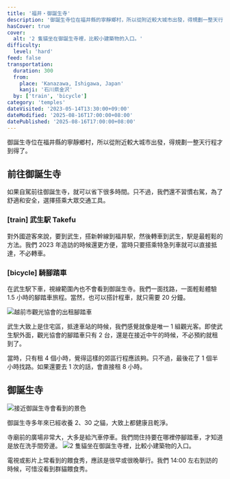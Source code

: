 ```yaml
---
title: '福井・御誕生寺'
description: '御誕生寺位在福井縣的寧靜鄉村，所以從附近較大城市出發，得規劃一整天行程才到得了。'
hasCover: true
cover:
  alt: '2 隻貓坐在御誕生寺裡，比較小建築物的入口。'
difficulty:
  level: 'hard'
feed: false
transportation:
  duration: 300
  from:
    place: 'Kanazawa, Ishigawa, Japan'
    kanji: '石川県金沢'
  by: ['train', 'bicycle']
category: 'temples'
dateVisited: '2023-05-14T13:30:00+09:00'
dateModified: '2025-08-16T17:00:00+08:00'
datePublished: '2025-08-16T17:00:00+08:00'
---
```



御誕生寺位在福井縣的寧靜鄉村，所以從附近較大城市出發，得規劃一整天行程才到得了。

<Abstract transportation={frontmatter.transportation} />

## 前往御誕生寺

如果自駕前往御誕生寺，就可以省下很多時間。只不過，我們還不習慣右駕，為了舒適和安全，選擇搭乘大眾交通工具。

### [train] 武生駅 Takefu

對外國遊客來說，要到武生，搭新幹線到福井駅，然後轉車到武生，駅是最輕鬆的方法。我們 2023 年造訪的時候還更方便，當時只要搭乘特急列車就可以直接抵達，不必轉車。

### [bicycle] 騎腳踏車

在武生駅下車，視線範圍內也不會看到御誕生寺。我們一面找路，一面輕鬆體驗 1.5 小時的腳踏車旅程。當然，也可以搭計程車，就只需要 20 分鐘。

![越前市觀光協會的出租腳踏車](@assets/gotanjouji/bicycles.jpg)

武生大致上是住宅區，抵達車站的時候，我們感覺就像是唯一 1 組觀光客。即使武生駅外面，觀光協會的腳踏車只有 2 台，還是在接近中午的時候，不必預約就租到了。

當時，只有租 4 個小時，覺得這樣的郊區行程應該夠。只不過，最後花了 1 個半小時找路。如果還要去 1 次的話，會直接租 8 小時。

## 御誕生寺

![接近御誕生寺會看到的景色](@assets/gotanjouji/arriving.jpg)

御誕生寺多年來已經收養 2、30 之貓，大致上都健康且乾淨。

寺廟前的廣場非常大，大多是給汽車停車。我們問住持要在哪裡停腳踏車，才知道是放在洗手間旁邊。
![2 隻貓坐在御誕生寺裡，比較小建築物的入口。](@assets/gotanjouji/front.jpg)

電視或影片上常看到的餵食秀，應該是很早或很晚舉行。我們 14:00 左右到訪的時候，可惜沒看到群貓餵食秀。
